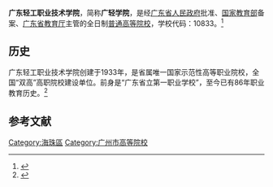 {{Primarysources|time=2020-07-10T07:26:24+00:00}}
{{Infobox University
| name = 广东轻工职业技术学院
| SealImage = 
| established = 1933年
| type = [[公立大学|公立高等职业学校]]
| President = 
| address = {{CHN}}[[广东省|广东省]][[广州市|广州市]][[海珠区|海珠区]]新港西路152号
| nickname = 
| telephone = 020-61230200
| website = https://www.gdqy.edu.cn/
| EnglishName = Guangdong Industry Technical College
| district = [[广州市|广州市]]
| grades = 
}}

'''广东轻工职业技术学院'''，简称'''广轻学院'''，是经[[广东省人民政府|广东省人民政府]]批准、[[中华人民共和国教育部|国家教育部]]备案、[[广东省教育厅|广东省教育厅]]主管的全日制[[普通高等院校|普通高等院校]]，学校代码：10833。<ref>{{Cite web|title=广东轻工职业技术学院|url=https://www.gdqy.edu.cn/#|accessdate=|author=|date=|format=|publisher=|language=|archive-date=2020-08-20|archive-url=https://web.archive.org/web/20200820032812/https://www.gdqy.edu.cn/|dead-url=no}}</ref>

== 历史 ==
广东轻工职业技术学院创建于1933年，是省属唯一国家示范性高等职业院校，全国“双高”高职院校建设单位。前身是“广东省立第一职业学校”，至今已有86年职业教育历史。<ref>{{Cite web|title=广东轻工职业技术学院 学校简介|url=https://www.gdqy.edu.cn/info/1059/2741.htm|accessdate=|author=|date=|format=|publisher=|language=|archive-date=2020-07-12|archive-url=https://web.archive.org/web/20200712001157/https://www.gdqy.edu.cn/info/1059/2741.htm|dead-url=no}}</ref>

== 参考文献 ==
<references />

{{School-stub}}
{{广州高等院校}}
{{广东高等院校}}
[[Category:海珠區|Category:海珠區]]
[[Category:广州市高等院校|Category:广州市高等院校]]